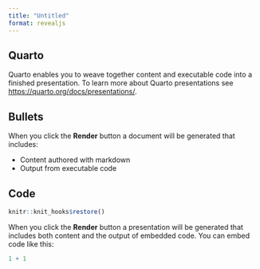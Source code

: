 ```yaml
---
title: "Untitled"
format: revealjs
---
```


## Quarto

Quarto enables you to weave together content and executable code into a finished presentation. To learn more about Quarto presentations see <https://quarto.org/docs/presentations/>.

## Bullets

When you click the **Render** button a document will be generated that includes:

-   Content authored with markdown
-   Output from executable code

## Code

```r
knitr::knit_hooks$restore() 
```


When you click the **Render** button a presentation will be generated that includes both content and the output of embedded code. You can embed code like this:

```r
1 + 1
```

